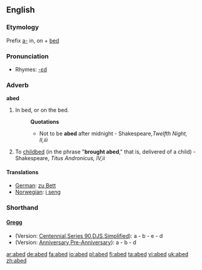 ==English==

===Etymology===
Prefix [[a-]] in, on + [[bed]]

===Pronunciation===
*Rhymes: [[Rhymes:English:-ɛd|-ɛd]]

===Adverb===
'''abed'''
# In bed, or on the bed.
#:'''Quotations'''
#:*Not to be '''abed''' after midnight - Shakespeare,''Twelfth Night, II,iii''
# To [[childbed]] (in the phrase "'''brought abed'''," that is, delivered of a child) - Shakespeare, ''Titus Andronicus, IV,ii''

====Translations====
*[[German]]: [[zu Bett]]
*[[Norwegian]]: [[i seng]]

===Shorthand===
====[http://en.wikipedia.org/wiki/Gregg_Shorthand Gregg]====
* (Version: [http://en.wikipedia.org/wiki/Gregg_Shorthand#Centennial_Gregg_Shorthand Centennial],[http://en.wikipedia.org/wiki/Gregg_Shorthand#Series_90_Gregg_Shorthand  Series 90],[http://en.wikipedia.org/wiki/Gregg_Shorthand#Diamond_Jubilee_Gregg_Shorthand  DJS],[http://en.wikipedia.org/wiki/Gregg_Shorthand#Simplified_Gregg_Shorthand Simplified]): a - b - e - d
* (Version: [http://en.wikipedia.org/wiki/Gregg_Shorthand#Anniversary_Gregg_Shorthand Anniversary],[http://en.wikipedia.org/wiki/Gregg_Shorthand#Pre-Anniversary_Gregg_Shorthand Pre-Anniversary]): a - b - d

[[ar:abed]]
[[de:abed]]
[[fa:abed]]
[[io:abed]]
[[pl:abed]]
[[fi:abed]]
[[ta:abed]]
[[vi:abed]]
[[uk:abed]]
[[zh:abed]]
